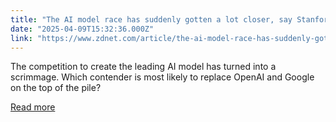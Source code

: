 ```yaml
---
title: "The AI model race has suddenly gotten a lot closer, say Stanford scholars"
date: "2025-04-09T15:32:36.000Z"
link: "https://www.zdnet.com/article/the-ai-model-race-has-suddenly-gotten-a-lot-closer-say-stanford-scholars/"
---
```


The competition to create the leading AI model​ has turned into a scrimmage. Which contender is most likely to replace OpenAI and Google on the top of the pile?

[Read more](https://www.zdnet.com/article/the-ai-model-race-has-suddenly-gotten-a-lot-closer-say-stanford-scholars/)
